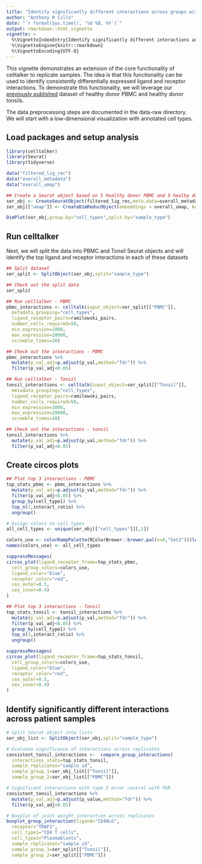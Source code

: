 ```yaml
---
title: "Identify significantly different interactions across groups with replicate samples"
author: "Anthony R Cillo"
date: "`r format(Sys.time(), '%d %B, %Y')`"
output: rmarkdown::html_vignette
vignette: >
  %\VignetteIndexEntry{Identify significantly different interactions across groups with replicate samples}
  %\VignetteEngine{knitr::rmarkdown}
  %\VignetteEncoding{UTF-8}
---
```


This vignette demonstrates an extension of the core functionality of celltalker to replicate samples. The idea is that this functionality can be used to identify consistently differentially expressed ligand and receptor interactions. To demonstrate this functionality, we will leverage our [previously published](https://www.ncbi.nlm.nih.gov/geo/query/acc.cgi?acc=GSE139324) dataset of healthy donor PBMC and healthy donor tonsils.

The data preprocessing steps are documented in the data-raw directory. We will start with a low-dimensional visualization with annotated cell types.

## Load packages and setup analysis

```r
library(celltalker)
library(Seurat)
library(tidyverse)

data("filtered_lig_rec")
data("overall_metadata")
data("overall_umap")

## Create a Seurat object based on 5 healthy donor PBMC and 5 healhy donor tonsils
ser_obj <- CreateSeuratObject(filtered_lig_rec,meta.data=overall_metadata)
ser_obj[["umap"]] <- CreateDimReducObject(embeddings = overall_umap, key = "UMAP_", assay = DefaultAssay(ser_obj))

DimPlot(ser_obj,group.by="cell_types",split.by="sample_type")

```

## Run celltalker

Next, we will split the data into PBMC and Tonsil Seurat objects and will identify the top ligand and receptor interactions in each of these datasets

```r

## Split dataset
ser_split <- SplitObject(ser_obj,split="sample_type")

## Check out the split data
ser_split

## Run celltalker - PBMC
pbmc_interactions <- celltalk(input_object=ser_split[["PBMC"]],
  metadata_grouping="cell_types",
  ligand_receptor_pairs=ramilowski_pairs,
  number_cells_required=50,
  min_expression=1000,
  max_expression=20000,
  scramble_times=10)

## Check out the interactions - PBMC
pbmc_interactions %>%
  mutate(p_val_adj=p.adjust(p_val,method="fdr")) %>%
  filter(p_val_adj<0.05)

## Run celltalker - Tonsil
tonsil_interactions <- celltalk(input_object=ser_split[["Tonsil"]],
  metadata_grouping="cell_types",
  ligand_receptor_pairs=ramilowski_pairs,
  number_cells_required=50,
  min_expression=1000,
  max_expression=20000,
  scramble_times=10)

## Check out the interactions - tonsil
tonsil_interactions %>%
  mutate(p_val_adj=p.adjust(p_val,method="fdr")) %>%
  filter(p_val_adj<0.05)

```

## Create circos plots

```r

## Plot top 3 interactions - PBMC
top_stats_pbmc <- pbmc_interactions %>%
  mutate(p_val_adj=p.adjust(p_val,method="fdr")) %>%
  filter(p_val_adj<0.05) %>%
  group_by(cell_type1) %>%
  top_n(3,interact_ratio) %>%
  ungroup()

# Assign colors to cell types
all_cell_types <- unique(ser_obj[["cell_types"]][,1])

colors_use <- colorRampPalette(RColorBrewer::brewer.pal(n=8,"Set2"))(length(all_cell_types))
names(colors_use) <- all_cell_types

suppressMessages(
circos_plot(ligand_receptor_frame=top_stats_pbmc,
  cell_group_colors=colors_use,
  ligand_color="blue",
  receptor_color="red",
  cex_outer=0.5,
  cex_inner=0.4)
)

## Plot top 3 interactions - Tonsil
top_stats_tonsil <- tonsil_interactions %>%
  mutate(p_val_adj=p.adjust(p_val,method="fdr")) %>%
  filter(p_val_adj<0.05) %>%
  group_by(cell_type1) %>%
  top_n(3,interact_ratio) %>%
  ungroup()

suppressMessages(
circos_plot(ligand_receptor_frame=top_stats_tonsil,
  cell_group_colors=colors_use,
  ligand_color="blue",
  receptor_color="red",
  cex_outer=0.5,
  cex_inner=0.4)
)

```

## Identify significantly different interactions across patient samples

```r

# Split Seurat object into lists
ser_obj_list <- SplitObject(ser_obj,split="sample_type")

# Evaluate significance of interactions across replicates
consistent_tonsil_interactions <-  compare_group_interactions(
  interactions_stats=top_stats_tonsil,
  sample_replicates="sample_id",
  sample_group_1=ser_obj_list[["Tonsil"]],
  sample_group_2=ser_obj_list[["PBMC"]])

# Significant interactions with type I error control with FDR
consistent_tonsil_interactions %>%
  mutate(p_val_adj=p.adjust(p_value,method="fdr")) %>%
  filter(p_val_adj<0.05)

# Boxplot of joint weight interaction across replicates
boxplot_group_interaction(ligand="CD40LG",
  receptor="TRAF3",
  cell_type1="CD4 T cells",
  cell_type2="Plasmablasts",
  sample_replicates="sample_id",
  sample_group_1=ser_split[["Tonsil"]],
  sample_group_2=ser_split[["PBMC"]])

```
